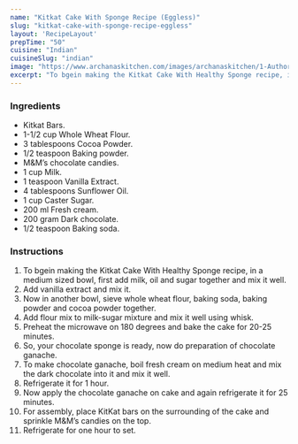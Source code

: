 ---
name: "Kitkat Cake With Sponge Recipe (Eggless)"
slug: "kitkat-cake-with-sponge-recipe-eggless"
layout: 'RecipeLayout'
prepTime: "50"
cuisine: "Indian"
cuisineSlug: "indian"
image: "https://www.archanaskitchen.com/images/archanaskitchen/1-Author/Dhara/KITKAT_CAKE_WITH_HEALTHY_SPONGE_EGGLESS.jpg"
excerpt: "To bgein making the Kitkat Cake With Healthy Sponge recipe, in a medium sized bowl, first add milk, oil and sugar together and mix it well"
---

### Ingredients

- Kitkat Bars.
- 1-1/2 cup Whole Wheat Flour.
- 3 tablespoons Cocoa Powder.
- 1/2 teaspoon Baking powder.
- M&M’s chocolate candies.
- 1 cup Milk.
- 1 teaspoon Vanilla Extract.
- 4 tablespoons Sunflower Oil.
- 1 cup Caster Sugar.
- 200 ml Fresh cream.
- 200 gram Dark chocolate.
- 1/2 teaspoon Baking soda.

### Instructions

1. To bgein making the Kitkat Cake With Healthy Sponge recipe, in a medium sized bowl, first add milk, oil and sugar together and mix it well.
1. Add vanilla extract and mix it.
1. Now in another bowl, sieve whole wheat flour, baking soda, baking powder and cocoa powder together.
1. Add flour mix to milk-sugar mixture and mix it well using whisk.
1. Preheat the microwave on 180 degrees and bake the cake for 20-25 minutes.
1. So, your chocolate sponge is ready, now do preparation of chocolate ganache.
1. To make chocolate ganache, boil fresh cream on medium heat and mix the dark chocolate into it and mix it well.
1. Refrigerate it for 1 hour.
1. Now apply the chocolate ganache on cake and again refrigerate it for 25 minutes.
1. For assembly, place KitKat bars on the surrounding of the cake and sprinkle M&M’s candies on the top.
1. Refrigerate for one hour to set.
